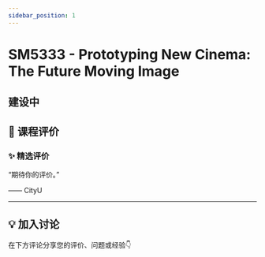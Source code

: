 ```yaml
---
sidebar_position: 1
---
```



# SM5333 - Prototyping New Cinema:  The Future Moving Image

## 建设中

## **💬 课程评价**

### ✨ **精选评价**
<div className={commentStyles.commentBox}>
    <p className={commentStyles.commentText}>
        “期待你的评价。”
    </p>
    <p className={commentStyles.commentAuthor}>—— CityU</p>
</div>

---

## **💡 加入讨论**

在下方评论分享您的评价、问题或经验👇
<Utterances />
